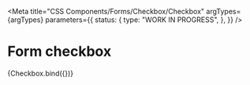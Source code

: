 
<Meta
  title="CSS Components/Forms/Checkbox/Checkbox"
  argTypes={argTypes}
  parameters={{
    status: {
      type: "WORK IN PROGRESS",
    },
  }}
/>

# Form checkbox

<Canvas>
  <Story name="Checkbox" args={defaultArgs}>
    {Checkbox.bind({})}
  </Story>
</Canvas>

<ArgsTable story="Checkbox" />
